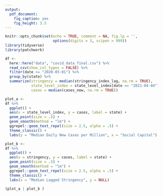 ```yaml
---
output: 
  pdf_document:
    fig_caption: yes
    fig_height: 3.5
---
```


```r
knitr::opts_chunk$set(echo = TRUE, comment = NA, fig.lp = '',
                      options(digits = 3, scipen = 999))
library(tidyverse)
library(patchwork)
```

```r
df <- 
  here::here("data", "covid_data_final.csv") %>% 
  read_csv(show_col_types = FALSE) %>% 
  filter(date >= "2020-03-01") %>% 
  group_by(state) %>% 
  summarize(stringency = median(stringency_index_lag, na.rm = TRUE),
            state_level_index = state_level_index[date == "2021-04-04"],
            cases = median(cases_new, na.rm = TRUE))
```


```r
plot_a <- 
df %>% 
  ggplot() + 
  aes(x = state_level_index, y = cases, label = state) + 
  geom_point(size = .5) + 
  geom_smooth(method = "lm") + 
  ggrepel::geom_text_repel(size = 2.5, alpha = .5) +
  theme_classic() + 
  labs(y = "Median Daily New Cases per Million", x = "Social Capital")
```

```r
plot_b <- 
df %>% 
  ggplot() + 
  aes(x = stringency, y = cases, label = state) + 
  geom_point(size = .5) + 
  geom_smooth(method = "lm") + 
  ggrepel::geom_text_repel(size = 2.5, alpha = .5) +
  theme_classic() + 
  labs(x = "Median Lagged Stringency", y = NULL)
```


```r
(plot_a | plot_b )
```




